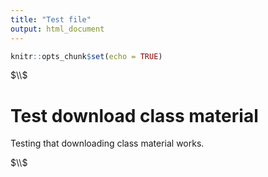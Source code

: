---
title: "Test file"
output: html_document
---

```{r setup, include=FALSE}
knitr::opts_chunk$set(echo = TRUE)
```




$\\$




# Test download class material

Testing that downloading class material works.


$\\$









